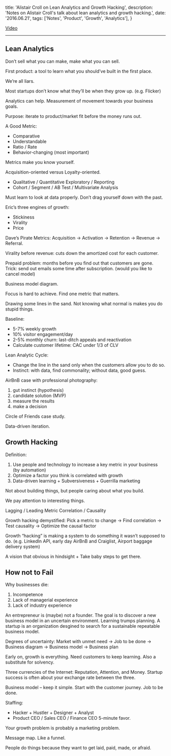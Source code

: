   title: 'Alistair Croll on Lean Analytics and Growth Hacking',
  description: 'Notes on Alistair Croll\'s talk about lean analytics and growth hacking.',
  date: '2016.06.21',
  tags: ['Notes', 'Product', 'Growth', 'Analytics'],
}

[Video](https://www.youtube.com/watch?v=0cEfe9mSatM)

---

## Lean Analytics

Don’t sell what you can make, make what you can sell.

First product: a tool to learn what you should’ve built in the first place.

We’re all liars.

Most startups don’t know what they’ll be when they grow up. (e.g. Flicker)

Analytics can help. Measurement of movement towards your business goals.

Purpose: iterate to product/market fit before the money runs out.

A Good Metric:

- Comparative
- Understandable
- Ratio / Rate
- Behavior-changing (most important)

Metrics make you know yourself.

Acquisition-oriented versus Loyalty-oriented.

- Qualitative / Quantitative
Exploratory / Reporting
- Cohort / Segment / AB Test / Multivariate Analysis

Must learn to look at data properly. Don’t drag yourself down with the past.

Eric’s three engines of growth:

- Stickiness
- Virality
- Price

Dave’s Pirate Metrics: Acquisition -> Activation -> Retention -> Revenue -> Referral.

Virality before revenue: cuts down the amortized cost for each customer.

Prepaid problem: months before you find out that customers are gone. Trick: send out emails some time after subscription. (would you like to cancel model)

Business model diagram.

Focus is hard to achieve. Find one metric that matters.

Drawing some lines in the sand. Not knowing what normal is makes you do stupid things.

Baseline:

- 5-7% weekly growth
- 10% visitor engagement/day
- 2-5% monthly churn: last-ditch appeals and reactivation
- Calculate customer lifetime: CAC under 1/3 of CLV

Lean Analytic Cycle:

- Change the line in the sand only when the customers allow you to do so.
- Instinct: with data, find commonality; without data, good guess.

AirBnB case with professional photography:

1. gut instinct (hypothesis)
2. candidate solution (MVP)
3. measure the results
4. make a decision

Circle of Friends case study.

Data-driven iteration.

## Growth Hacking

Definition:

1. Use people and technology to increase a key metric in your business (by automation)
2. Optimize a factor you think is correlated with growth
3. Data-driven learning + Subversiveness + Guerrilla marketing

Not about building things, but people caring about what you build.

We pay attention to interesting things.

Lagging / Leading Metric
Correlation / Causality

Growth hacking demystified: Pick a metric to change -> Find correlation -> Test causality -> Optimize the causal factor

Growth “hacking” is making a system to do something it wasn’t supposed to do. (e.g. LinkedIn API, early day AirBnB and Craiglist, Airport baggage delivery system)

A vision that obvious in hindsight + Take baby steps to get there.

## How not to Fail

Why businesses die:

1. Incompetence
2. Lack of managerial experience
3. Lack of industry experience

An entrepreneur is (maybe) not a founder. The goal is to discover a new business model in an uncertain environment. Learning trumps planning. A startup is an organization desgined to search for a sustainable repeatable business model.

Degrees of uncertainty: Market with unmet need -> Job to be done -> Business diagram -> Business model -> Business plan

Early on, growth is everything. Need customers to keep learning. Also a substitute for solvency.

Three currencies of the Internet: Reputation, Attention, and Money. Startup success is often about your exchange rate between the three.

Business model – keep it simple. Start with the customer journey. Job to be done.

Staffing:

- Hacker + Hustler + Designer + Analyst
- Product CEO / Sales CEO / Finance CEO
5-minute favor.

Your growth problem is probably a marketing problem.

Message map. Like a funnel.

People do things because they want to get laid, paid, made, or afraid.